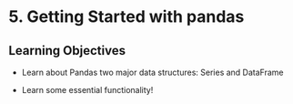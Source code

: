 # 5. Getting Started with pandas

## Learning Objectives

* Learn about Pandas two major data structures: Series and DataFrame

* Learn some essential functionality!